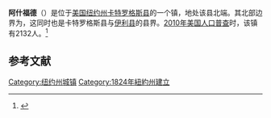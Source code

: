 {{Infobox settlement
|official_name            = 阿什福德
|settlement_type          = 镇
|nickname                 = 
|motto                    =

<!-- Images -->
|image_skyline            = 
|imagesize                = 
|image_caption            = 
|image_flag               = 
|image_seal               =

<!-- Maps -->
|pushpin_map              = New York
|pushpin_label            = 阿什福德
|pushpin_label_position   = <!-- the position of the pushpin label: left, right, top, bottom, none -->
|pushpin_map_caption      =
|pushpin_mapsize          =
|image_map                = 
|mapsize                  = 
|map_caption              = 
|image_map1               = 
|mapsize1                 = 
|map_caption1             =

<!-- Location -->
|coordinates_region       = US-NY
|subdivision_type         = [[国家|国家]]
|subdivision_name         = [[美国|美国]]
|subdivision_type1        = [[美国行政区划|州]]
|subdivision_name1        = [[纽约州|纽约州]]
|subdivision_type2        = [[纽约州行政区划|县]]
|subdivision_name2        = [[卡特罗格斯县_(纽约州)|卡特罗格斯县]]
|government_footnotes     = 
|government_type          = 
|established_title        = 
|established_date         =

<!-- Area -->
|unit_pref                = Imperial
|area_footnotes           = 
|area_magnitude           = 
|area_total_km2           = 134.4
|area_land_km2            = 134.0
|area_water_km2           = 0.4
|area_total_sq_mi         = 
|area_land_sq_mi          = 
|area_water_sq_mi         = 

<!-- Population -->
|population_as_of         = [[2010年美国人口普查|2010]]
|population_footnotes     = 
|population_total         = 2132
|population_density_km2   = 15.9
|population_density_sq_mi =

<!-- General information -->
|timezone                 = [[美国东部时间|美国东部时间]]
|utc_offset               = -5
|timezone_DST             = EDT
|utc_offset_DST           = -4
|elevation_footnotes      = 
|elevation_m              = 421
|elevation_ft             = 1381
|latd = 42 |latm = 26 |lats = 47 |latNS = N
|longd = 78 |longm = 39 |longs = 10 |longEW = W

<!-- Area/postal codes & others -->
|postal_code_type         = 
|postal_code              = 
|area_code                = 
|website                  = {{URL|ashfordny.org}}
|footnotes                = 
}}
'''阿什福德'''（{{lang-en|Ashford}}）是位于[[美国|美国]][[纽约州|纽约州]][[卡特罗格斯县_(纽约州)|卡特罗格斯县]]的一个镇，地处该县北端。其北部边界为{{le|卡特罗格斯溪|Cattaraugus Creek}}，这同时也是卡特罗格斯县与[[伊利县_(纽约州)|伊利县]]的县界。[[2010年美国人口普查|2010年美国人口普查]]时，该镇有2132人。<ref name>{{cite web|url=http://factfinder2.census.gov|publisher=[[United_States_Census_Bureau|United States Census Bureau]]|title=American FactFinder|accessdate=2020-09-21|archive-date=2013-09-11|archive-url=https://web.archive.org/web/20130911234518/http://factfinder2.census.gov/|dead-url=no}}</ref>

== 参考文献 ==
{{reflist}}

{{NY-stub}}
[[Category:纽约州城镇|Category:纽约州城镇]]
[[Category:1824年紐約州建立|Category:1824年紐約州建立]]